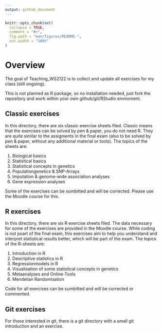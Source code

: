```yaml
---
output: github_document
---
```


<!-- README.md is generated from README.Rmd. Please edit that file -->

```r
knitr::opts_chunk$set(
  collapse = TRUE,
  comment = "#>",
  fig.path = "man/figures/README-",
  out.width = "100%"
)
```

# Overview

<!-- badges: start -->
<!-- badges: end -->

The goal of Teaching_WS2122 is to collect and update all exercises for my class (still ongoing). 

This is not planned as R package, so no installation needed, just fork the repository and work within your own github/git/RStudio enviroment. 

## Classic exercises

In this directory, there are six classic exercise sheets filed. Classic means that the exercises can be solved by pen & paper, you do not need R. They are quite similar to the assigments in the final exam (also to be solved by pen & paper, without any additional material or tools). The topics of the sheets are:

1) Biological basics
2) Statistical basics
3) Statistical concepts in genetics
4) Populationgenetics & SNP-Arrays
5) Imputation & genome-wide association analyses
6) Gene expression analyses

Some of the exercises can be sumbitted and will be corrected. Please use the Moodle course for this. 

## R exercises

In this directory, there are six R exercise sheets filed. The data necessary for some of the exercises are provided in the Moodle course. While coding is not poart of the final exam, this exercises aim to help you understand and interpret statistical results better, which will be part of the exam. The topics of the R-sheets are:

1) Introduction in R
2) Descriptive statistics in R
3) Regressionmodels in R
4) Visualisation of some statistical concepts in genetics 
5) Metaanalyses and Online-Tools
6) Mendelian Randomisation

Code for all exercises can be sumbitted and will be corrected or commented. 

## Git exercises

For those interested in git, there is a git directory with a small git introduction and an exercise. 
